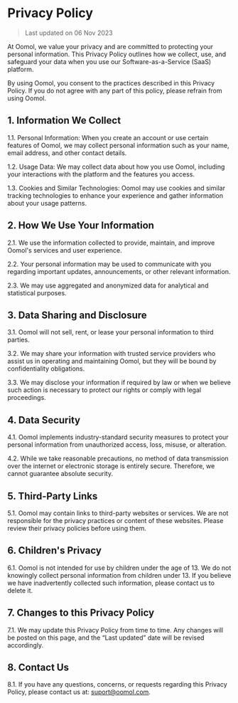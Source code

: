 # Privacy Policy

> Last updated on 06 Nov 2023

At Oomol, we value your privacy and are committed to protecting your personal information. This Privacy Policy outlines how we collect, use, and safeguard your data when you use our Software-as-a-Service (SaaS) platform.

By using Oomol, you consent to the practices described in this Privacy Policy. If you do not agree with any part of this policy, please refrain from using Oomol.

## 1. Information We Collect

1.1. Personal Information: When you create an account or use certain features of Oomol, we may collect personal information such as your name, email address, and other contact details.

1.2. Usage Data: We may collect data about how you use Oomol, including your interactions with the platform and the features you access.

1.3. Cookies and Similar Technologies: Oomol may use cookies and similar tracking technologies to enhance your experience and gather information about your usage patterns.

## 2. How We Use Your Information

2.1. We use the information collected to provide, maintain, and improve Oomol's services and user experience.

2.2. Your personal information may be used to communicate with you regarding important updates, announcements, or other relevant information.

2.3. We may use aggregated and anonymized data for analytical and statistical purposes.

## 3. Data Sharing and Disclosure

3.1. Oomol will not sell, rent, or lease your personal information to third parties.

3.2. We may share your information with trusted service providers who assist us in operating and maintaining Oomol, but they will be bound by confidentiality obligations.

3.3. We may disclose your information if required by law or when we believe such action is necessary to protect our rights or comply with legal proceedings.

## 4. Data Security

4.1. Oomol implements industry-standard security measures to protect your personal information from unauthorized access, loss, misuse, or alteration.

4.2. While we take reasonable precautions, no method of data transmission over the internet or electronic storage is entirely secure. Therefore, we cannot guarantee absolute security.

## 5. Third-Party Links

5.1. Oomol may contain links to third-party websites or services. We are not responsible for the privacy practices or content of these websites. Please review their privacy policies before using them.

## 6. Children's Privacy

6.1. Oomol is not intended for use by children under the age of 13. We do not knowingly collect personal information from children under 13. If you believe we have inadvertently collected such information, please contact us to delete it.

## 7. Changes to this Privacy Policy

7.1. We may update this Privacy Policy from time to time. Any changes will be posted on this page, and the “Last updated” date will be revised accordingly.

## 8. Contact Us

8.1. If you have any questions, concerns, or requests regarding this Privacy Policy, please contact us at: suport@oomol.com.
